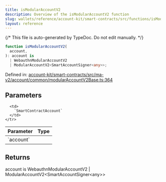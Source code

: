 ```yaml
---
title: isModularAccountV2
description: Overview of the isModularAccountV2 function
slug: wallets/reference/account-kit/smart-contracts/src/functions/isModularAccountV2
layout: reference
---
```


{/* This file is auto-generated by TypeDoc. Do not edit manually. */}

```ts
function isModularAccountV2(
  account,
): account is
  | WebauthnModularAccountV2
  | ModularAccountV2<SmartAccountSigner<any>>;
```

Defined in: [account-kit/smart-contracts/src/ma-v2/account/common/modularAccountV2Base.ts:364](https://github.com/alchemyplatform/aa-sdk/blob/9df5be8c23af4e472bcb503c17766b16da0ad87d/account-kit/smart-contracts/src/ma-v2/account/common/modularAccountV2Base.ts#L364)

## Parameters

<table>
  <thead>
    <tr>
      <th align="left">Parameter</th>
      <th align="left">Type</th>
    </tr>
  </thead>

  <tbody>
    <tr>
      <td>
        `account`
      </td>

      <td>
        `SmartContractAccount`
      </td>
    </tr>

  </tbody>
</table>

## Returns

account is WebauthnModularAccountV2 | ModularAccountV2\<SmartAccountSigner\<any>>
